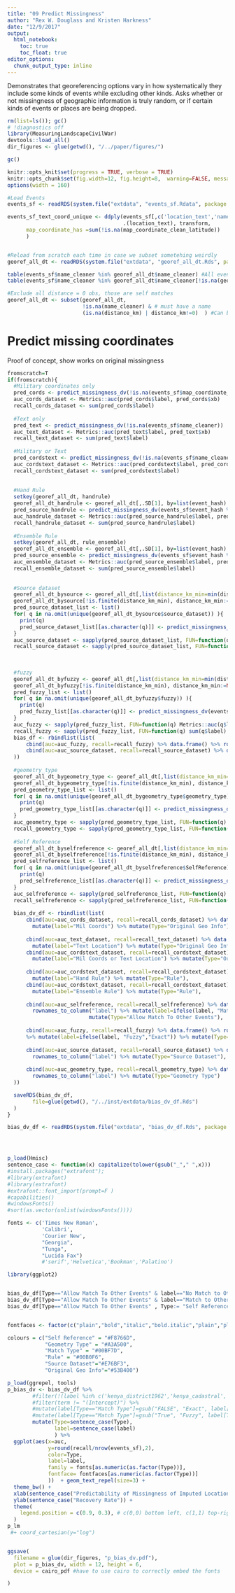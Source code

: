 ```yaml
---
title: "09 Predict Missingness"
author: "Rex W. Douglass and Kristen Harkness"
date: "12/9/2017"
output: 
  html_notebook:
    toc: true
    toc_float: true
editor_options: 
  chunk_output_type: inline
---
```


Demonstrates that georeferencing options vary in how systematically they include some kinds of events while excluding other kinds. Asks whether or not missingness of geographic information is truly random, or if certain kinds of events or places are being dropped.


```r
rm(list=ls()); gc()
# !diagnostics off
library(MeasuringLandscapeCivilWar)
devtools::load_all()
dir_figures <- glue(getwd(), "/../paper/figures/")

gc()

knitr::opts_knit$set(progress = TRUE, verbose = TRUE)
knitr::opts_chunk$set(fig.width=12, fig.height=8,  warning=FALSE, message=FALSE, cache=TRUE)
options(width = 160)

```


```r

#Load Events
events_sf <- readRDS(system.file("extdata", "events_sf.Rdata", package = "MeasuringLandscapeCivilWar")) 

events_sf_text_coord_unique <- ddply(events_sf[,c('location_text','name_clean','name_cleaner','document_district_clean','map_coordinate_clean_latitude','map_coordinate_clean_longitude')],
                                     .(location_text), transform,
      map_coordinate_has =sum(!is.na(map_coordinate_clean_latitude))
      )


#Reload from scratch each time in case we subset sometehing weirdly
georef_all_dt <- readRDS(system.file("extdata", "georef_all_dt.Rds", package = "MeasuringLandscapeCivilWar")) 

table(events_sf$name_cleaner %in% georef_all_dt$name_cleaner) #All events are in here
table(events_sf$name_cleaner %in% georef_all_dt$name_cleaner[!is.na(georef_all_dt$georef_b)]) #7,742 events with at least one gazeteer suggestion

#Exclude all distance = 0 obs, those are self matches
georef_all_dt <- subset(georef_all_dt, 
                        !is.na(name_cleaner) & # must have a name
                        (is.na(distance_km) | distance_km!=0)  ) #Can be either missing or not zero. Only thing we drop is zero because that's a self match
```


# Predict missing coordinates

Proof of concept, show works on original missingness


```r

fromscratch=T
if(fromscratch){
  #Military coordinates only
  pred_cords <- predict_missingness_dv(!is.na(events_sf$map_coordinate_clean_latitude))
  auc_cords_dataset <- Metrics::auc(pred_cords$label, pred_cords$xb)
  recall_cords_dataset <- sum(pred_cords$label)
  
  #Text only
  pred_text <- predict_missingness_dv(!is.na(events_sf$name_cleaner))
  auc_text_dataset <- Metrics::auc(pred_text$label, pred_text$xb)
  recall_text_dataset <- sum(pred_text$label)
  
  #Military or Text
  pred_cordstext <- predict_missingness_dv(!is.na(events_sf$name_cleaner) | !is.na(events_sf$map_coordinate_clean_latitude))
  auc_cordstext_dataset <- Metrics::auc(pred_cordstext$label, pred_cordstext$xb)
  recall_cordstext_dataset <- sum(pred_cordstext$label)
  
  
  #Hand Rule
  setkey(georef_all_dt, handrule)
  georef_all_dt_handrule <- georef_all_dt[,.SD[1], by=list(event_hash) ]
  pred_source_handrule <- predict_missingness_dv(events_sf$event_hash %in% georef_all_dt_handrule$event_hash)
  auc_handrule_dataset <- Metrics::auc(pred_source_handrule$label, pred_source_handrule$xb)
  recall_handrule_dataset <- sum(pred_source_handrule$label)
  
  #Ensemble Rule
  setkey(georef_all_dt, rule_ensemble)
  georef_all_dt_ensemble <- georef_all_dt[,.SD[1], by=list(event_hash) ]
  pred_source_ensemble <- predict_missingness_dv(events_sf$event_hash %in% georef_all_dt_ensemble$event_hash)
  auc_ensemble_dataset <- Metrics::auc(pred_source_ensemble$label, pred_source_ensemble$xb)
  recall_ensemble_dataset <- sum(pred_source_ensemble$label)
  
  
  #Source dataset
  georef_all_dt_bysource <- georef_all_dt[,list(distance_km_min=min(distance_km, na.rm=T) ),by=list(event_hash, source_dataset)] ; dim(georef_all_dt_bysource)
  georef_all_dt_bysource[!is.finite(distance_km_min), distance_km_min:=NA]
  pred_source_dataset_list <- list()
  for( q in na.omit(unique(georef_all_dt_bysource$source_dataset)) ){
    print(q)
    pred_source_dataset_list[[as.character(q)]] <- predict_missingness_dv(events_sf$event_hash %in% georef_all_dt_bysource[source_dataset==q & !is.na(distance_km_min)]$event_hash)
  }
  auc_source_dataset <- sapply(pred_source_dataset_list, FUN=function(q) Metrics::auc(q$label, q$xb))
  recall_source_dataset <- sapply(pred_source_dataset_list, FUN=function(q) sum(q$label) )
  
  
  
  #fuzzy
  georef_all_dt_byfuzzy <- georef_all_dt[,list(distance_km_min=min(distance_km, na.rm=T) ),by=list(event_hash, fuzzy)] ; dim(georef_all_dt_bysource)
  georef_all_dt_byfuzzy[!is.finite(distance_km_min), distance_km_min:=NA]
  pred_fuzzy_list <- list()
  for( q in na.omit(unique(georef_all_dt_byfuzzy$fuzzy)) ){
    print(q)
    pred_fuzzy_list[[as.character(q)]] <- predict_missingness_dv(events_sf$event_hash %in% georef_all_dt_byfuzzy[fuzzy==q & !is.na(distance_km_min)]$event_hash)
  }
  auc_fuzzy <- sapply(pred_fuzzy_list, FUN=function(q) Metrics::auc(q$label, q$xb))
  recall_fuzzy <- sapply(pred_fuzzy_list, FUN=function(q) sum(q$label) )
  bias_df <- rbindlist(list(
      cbind(auc=auc_fuzzy, recall=recall_fuzzy) %>% data.frame() %>% rownames_to_column("label") %>% mutate(Type="Fuzzy"),
      cbind(auc=auc_source_dataset, recall=recall_source_dataset) %>% data.frame() %>% rownames_to_column("label") %>% mutate(Type="Source Dataset") 
  ))
  
  #geometry_type
  georef_all_dt_bygeometry_type <- georef_all_dt[,list(distance_km_min=min(distance_km, na.rm=T) ),by=list(event_hash, geometry_type)] 
  georef_all_dt_bygeometry_type[!is.finite(distance_km_min), distance_km_min:=NA]
  pred_geometry_type_list <- list()
  for( q in na.omit(unique(georef_all_dt_bygeometry_type$geometry_type)) ){
    print(q)
    pred_geometry_type_list[[as.character(q)]] <- predict_missingness_dv(events_sf$event_hash %in% georef_all_dt_bygeometry_type[geometry_type==q & !is.na(distance_km_min)]$event_hash)
  }
  auc_geometry_type <- sapply(pred_geometry_type_list, FUN=function(q) Metrics::auc(q$label, q$xb))
  recall_geometry_type <- sapply(pred_geometry_type_list, FUN=function(q) sum(q$label) )
  
  #Self Reference
  georef_all_dt_byselfreference <- georef_all_dt[,list(distance_km_min=min(distance_km, na.rm=T) ),by=list(event_hash, SelfReference )] ; dim(georef_all_dt_bysource)
  georef_all_dt_byselfreference[!is.finite(distance_km_min), distance_km_min:=NA]
  pred_selfreference_list <- list()
  for( q in na.omit(unique(georef_all_dt_byselfreference$SelfReference)) ){
    print(q)
    pred_selfreference_list[[as.character(q)]] <- predict_missingness_dv(events_sf$event_hash %in% georef_all_dt_byselfreference[SelfReference==q & !is.na(distance_km_min)]$event_hash)
  }
  auc_selfreference <- sapply(pred_selfreference_list, FUN=function(q) Metrics::auc(q$label, q$xb))
  recall_selfreference <- sapply(pred_selfreference_list, FUN=function(q) sum(q$label) )
  
  bias_dv_df <- rbindlist(list(
      cbind(auc=auc_cords_dataset, recall=recall_cords_dataset) %>% data.frame() %>% rownames_to_column("label") %>% 
        mutate(label="Mil Coords") %>% mutate(Type="Original Geo Info"),
  
      cbind(auc=auc_text_dataset, recall=recall_text_dataset) %>% data.frame() %>% rownames_to_column("label") %>% 
        mutate(label="Text Location") %>% mutate(Type="Original Geo Info"),
      cbind(auc=auc_cordstext_dataset, recall=recall_cordstext_dataset) %>% data.frame() %>% rownames_to_column("label") %>% 
        mutate(label="Mil Coords or Text Location") %>% mutate(Type="Original Geo Info"),
  
      cbind(auc=auc_cordstext_dataset, recall=recall_cordstext_dataset) %>% data.frame() %>% rownames_to_column("label") %>% 
        mutate(label="Hand Rule") %>% mutate(Type="Rule"),
      cbind(auc=auc_cordstext_dataset, recall=recall_cordstext_dataset) %>% data.frame() %>% rownames_to_column("label") %>% 
        mutate(label="Ensemble Rule") %>% mutate(Type="Rule"),
          
      cbind(auc=auc_selfreference, recall=recall_selfreference) %>% data.frame() %>% 
        rownames_to_column("label") %>% mutate(label=ifelse(label, "Match to Other Events","No Match to Other Events")) %>% 
                          mutate(Type="Allow Match To Other Events"),
      
      cbind(auc=auc_fuzzy, recall=recall_fuzzy) %>% data.frame() %>% rownames_to_column("label") 
      %>% mutate(label=ifelse(label, "Fuzzy","Exact")) %>% mutate(Type="Match Type"),
      
      cbind(auc=auc_source_dataset, recall=recall_source_dataset) %>% data.frame() %>% 
        rownames_to_column("label") %>% mutate(Type="Source Dataset"),
      
      cbind(auc=auc_geometry_type, recall=recall_geometry_type) %>% data.frame() %>% 
        rownames_to_column("label") %>% mutate(Type="Geometry Type")
  ))

  saveRDS(bias_dv_df,
        file=glue(getwd(), "/../inst/extdata/bias_dv_df.Rds")
  )
}

```



```r


bias_dv_df <- readRDS(system.file("extdata", "bias_dv_df.Rds", package = "MeasuringLandscapeCivilWar"))




p_load(Hmisc)
sentence_case <- function(x) capitalize(tolower(gsub("_"," ",x)))
#install.packages("extrafont");
#library(extrafont)
#library(extrafont)
#extrafont::font_import(prompt=F )
#capabilities()
#windowsFonts()
#sort(as.vector(unlist(windowsFonts())))

fonts <- c('Times New Roman',
           'Calibri',
           'Courier New',
           "Georgia",
           "Tunga",
           "Lucida Fax")
           #'serif','Helvetica','Bookman','Palatino')

library(ggplot2)


bias_dv_df[Type=="Allow Match To Other Events" & label=="No Match to Other Events", label:= "Self Ref.",]
bias_dv_df[Type=="Allow Match To Other Events" & label=="Match to Other Events", label:= "No Self Ref.",]
bias_dv_df[Type=="Allow Match To Other Events" , Type:= "Self Reference",]


fontfaces <- factor(c("plain","bold","italic","bold.italic","plain","plain"))

colours = c("Self Reference" = "#F8766D",
            "Geometry Type" = "#A3A500",
            "Match Type" = "#00BF7D",
            "Rule" = "#00B0F6",
            "Source Dataset"="#E76BF3",
            "Original Geo Info"="#53B400") 

p_load(ggrepel, tools)
p_bias_dv <- bias_dv_df %>% 
        #filter(!(label %in% c('kenya_district1962','kenya_cadastral','kenya_cadastral_district',"LINESTRING"))) %>%
        #filter(term != "(Intercept)") %>%
        #mutate(label[Type=="Match Type"]=gsub("FALSE", "Exact", label[Type=="Match Type"])) %>%
        #mutate(label[Type=="Match Type"]=gsub("True", "Fuzzy", label[Type=="Match Type"])) %>%
        mutate(Type=sentence_case(Type),
               label=sentence_case(label)
               ) %>%
  ggplot(aes(x=auc,
             y=round(recall/nrow(events_sf),2),
             color=Type,
             label=label,
             family = fonts[as.numeric(as.factor(Type))],
             fontface= fontfaces[as.numeric(as.factor(Type))]
             ))  + geom_text_repel(size=3) +
  theme_bw() +
  xlab(sentence_case("Predictability of Missingness of Imputed Locations, Area Under the Curve")) +
  ylab(sentence_case("Recovery Rate")) +
  theme(
    legend.position = c(0.9, 0.3), # c(0,0) bottom left, c(1,1) top-right.
  )
p_lm
 #+ coord_cartesian(y="log")


ggsave(
  filename = glue(dir_figures, "p_bias_dv.pdf"),
  plot = p_bias_dv, width = 12, height = 6,
  device = cairo_pdf #have to use cairo to correctly embed the fonts

)

```




